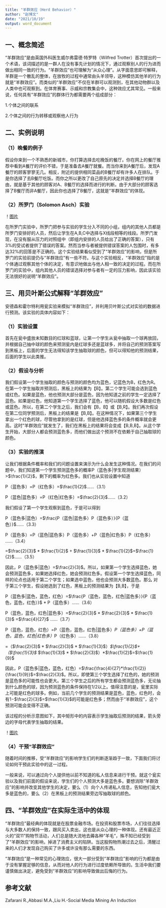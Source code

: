 ---
title: "羊群效应（Herd Behavior）"
author: "赵博文"
date: "2021/10/19"
output: word_document
---
## 一、概念简述
“羊群效应”是由英国外科医生威尔弗雷德·特罗特（Wilfred Trotter）首次提出的一个术语，该词描述的是一群人在没有事先计划的情况下，通过观察别人的行为进而做出相同一致的行为。“羊群效应”也可理解为“从众心理”。从字面意思即可解释，羊群是一个散乱的整体，在放牧的过程中通常由头羊领导，这种模仿其他羊的行为就是“羊群效应”。而类似的“羊群效应”不仅在羊群可以观测到，在其他动物群以及人类中也可观察到。在体育赛事、示威和宗教集会中，这种效应尤其常见。一般来说，任何具有“羊群效应”的群体行为都需要两个组成部分：

1.个体之间的联系

2.个体之间的行为转移或观察他人行为

## 二、实例说明
### （1）晚餐的例子
假设你来到一个不熟悉的新城市，你打算选择去吃晚饭的餐厅。你在网上的餐厅推荐中看到A餐厅的评价不错，于是准备去A餐厅就餐。而当你来到A餐厅后，发现A餐厅的顾客寥寥无几。相反，附近的提供相同菜品的B餐厅却有许多人在排队。于是你选择了去B餐厅吃饭。而你之所以更改了自己原先的决定并选择B餐厅的理由，就是基于其他的顾客对A、B餐厅的选择而进行的判断。由于大部分的顾客选择了B餐厅而非A餐厅，因此你也选择了B餐厅，这就是“羊群效应”的体现。

### （2）所罗门（Solomon Asch）实验

！[图片](figure/zbw-1.png)

在所罗门实验中，所罗门把参与实验的学生分入不同的小组，组内的其他人员都是所罗门安排好的人员，然后让学生在A,B,C中选择与X线段相等的线段。所罗门发现，在没有服从压力的对照组中（即组内安排的人员给出了正确的答案），只有3%的受试者提供了错误的答案。然而当参与者被提供错误答案的人包围时，有多达32%的回答是不正确的。这个实验结果看似受到了“羊群效应”的影响，但是所罗门的实验前提仍与“羊群效应”有一些不符。与这个实验相反，“羊群效应”指的是个体通过观察其他个体的决定，有意识地做出与他人相一致的决定的过程。而在所罗门的实验中，组内其他人员的错误选择对参与者有一定的压力影响，因此该实验无法很好的说明“羊群效应”。

## 三、用贝叶斯公式解释“羊群效应”
安德森和霍尔特利用瓮实验来模拟“羊群效应”，并利用贝叶斯公式对实验的数据进行预测。该实验的具体内容如下：

### （1）实验设置
首先在瓮中盛放未知数目的红球和蓝球，让第一个学生从瓮中抽取一个球再放回，并根据自己抽中球的颜色来预测瓮内是红球多还是蓝球多，并将自己的预测答案写到黑板上，后面的学生无法得知该学生抽取球的颜色，但可以得知他的预测结果，后面的学生以此类推。

### （2）假设与分析
我们假设第一个学生抽取的颜色与预测的颜色均为蓝色，记蓝色为B，红色为R。在第一个学生抽取并预测后，黑板上的结果为【B】。第二个学生可能会选到蓝色或红色。如果是蓝色，他也预测大部分是蓝色，因为他知道之前的学生一定选择了蓝色。如果是红色，他知道第一个学生选择了蓝色，他可以随机假设大多数是红色或蓝色。所以，在第二个学生之后，我们会有【B，B】或【B,R】。我们再次假设在第二位同学预测后，黑板上的结果是【B,B】。在这种情况下，如果第三个学生拿出一个红色的球，尽管他拿到的是红球，但是他选择蓝色多的条件概率就会更高。这时“羊群效应”就发生了，我们在黑板上的结果将会变成【B,B,B】。从这个学生开始，大部分人都会预测蓝色多，而他们做出这个预测不在依赖于自己抽取球的颜色。

### （3）实验的推演
让我们根据条件概率和我们的问题设置来演示为什么会发生这种情况。在我们的问题中，我们知道第一个学生预测蓝色多的概率P（蓝色多|学生观测结果）>$\frac{1}{2}$，剩下的概率为红色多。我们也从实验设置中知道

P（蓝色多）=P（红色多）=$\frac{1}{2}$......（3.1）

P（蓝色|蓝色多）=P（红色|红色多）=$\frac{2}{3}$......（3.2）

我们假设了第一个学生观察到蓝色，于是可以得到

P（蓝色多|蓝色）=$\frac{P（蓝色|蓝色多）P（蓝色多）}{P（蓝色）}$......（3.3）

P（蓝色多）=P（蓝色|蓝色多）P（蓝色多）+P（蓝色|红色多）P（红色多） ......（3.4）

=$\frac{2}{3}$ * $\frac{1}{2}$ + $\frac{1}{3}$ * $\frac{1}{2}$=$\frac{1}{2}$......（3.5）

因此，P（蓝色多|蓝色）=$\frac{2}{3}$。所以，如果第一个学生选择蓝色，她会预测蓝色多，如果她选择红色，她会预测红色多。假设第一个学生选择蓝色，同样的论点也适用于第二个学生；如果选中蓝色，他也会预测大多数蓝色。那么 对于第三个学生，假设她选到了红色，黑板上的预测结果为【B,B】，于是

P（蓝色多|蓝色，蓝色，红色）=$\frac{P（蓝色，蓝色，红色|蓝色多）}{P（蓝色，蓝色，红色）}$ * P（蓝色多）......（3.6）

P（蓝色，蓝色，红色|蓝色多）=$\frac{2}{3}$ * $\frac{2}{3}$ * $\frac{1}{3}$ =$\frac{4}{27}$ ......（3.7）

P（蓝色，蓝色，红色）=P（蓝色，蓝色，红色|蓝色多）*P（蓝色多）+P（蓝色，蓝色，红色|红色多）*P（红色多）......（3.8）

=（$\frac{2}{3}$ * $\frac{2}{3}$ * $\frac{1}{3}$）*$\frac{1}{2}$+（$\frac{1}{3}$ * $\frac{1}{3}$ * $\frac{2}{3}$）*$\frac{1}{2}$=$\frac{1}{9}$

因此，P（蓝色多|蓝色，蓝色，红色）=$\frac{\frac{4}{27}*\frac{1}{2}}{\frac{1}{9}}$=$\frac{2}{3}$。所以，即使第三个学生选择了红色的，她的预测是蓝色多的可能性也会更大。第三个学生之后的所有学生都会预测蓝色多，无论抽到什么颜色的球，因为预测蓝色的条件保持在1/2以上。值得注意的是，瓮里实际上可能是红色的球多。例如，当前几个学生的预测结果是蓝色，蓝色，红色时，会有1−$\frac{2}{3}$=$\frac{1}{3}$的可能是红色多；然而由于“羊群效应”，这个预测可能会变得不正确。

该过程的分析示意图如下，其中矩形中的内容表示学生抽取后预测的结果，箭头旁边的字母代表学生抽取的结果。

！[图片](figure/zbw-2.png)

### （4）干预“羊群效应”
随着时间的推移，受“羊群效应”的影响学生们的判断逐渐趋于一致，下面我们将讨论如何干预此实验中的这一过程。

一般来说，可以通过向个人提供他以前不知道的私人信息来进行干预。就这个瓮实验以及我们前面的假设来说，学生们的个人预测大多是蓝色多。要想消除“羊群效应”的影响并改变其他学生的决定，要么（1）向个人传递私人信息，告知他们瓮大多是蓝色的，要么（2）在黑板上的预测结果旁边写抽取球的颜色。

## 四、“羊群效应”在实际生活中的体现
“羊群效应”最经典的体现就是在股票金融市场。在投资和股票市场，人们往往选择与大多数人的保持一致，跟风买入卖出，这也是从众心理的一种体现。还有最近正火的“双11”购物节活动，人们总是随大流地去薅各种“羊毛”，殊不知已经受到了“羊群效应”的影响，掉进了消费主义的陷阱。当这股购物热潮过去之后，清醒过来的人们才发现自己购买了许多或许没有那么需要的东西。

“羊群效应”是一种常见的心理效应，很大一部分受到“羊群效应”影响的行为都是由于没有掌握足够的信息，从而对他人的行为进行过度依赖所导致的。生活中我们要谨慎做出决定，避免受到“羊群效应”的影响导致做出后悔的行为。

## 参考文献
Zafarani R.,Abbasi M.A.,Liu H.-Social Media Mining An Induction


















